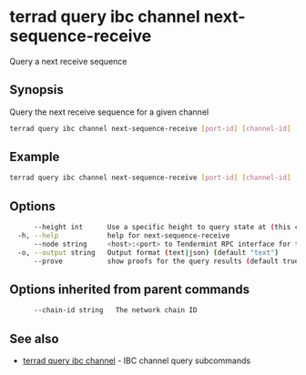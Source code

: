 # terrad query ibc channel next-sequence-receive

Query a next receive sequence

## Synopsis

Query the next receive sequence for a given channel

```sh Terrad
terrad query ibc channel next-sequence-receive [port-id] [channel-id] [flags]
```

## Example
```sh Terrad
terrad query ibc channel next-sequence-receive [port-id] [channel-id]
```

## Options

```sh Terrad
      --height int      Use a specific height to query state at (this can error if the node is pruning state)
  -h, --help            help for next-sequence-receive
      --node string     <host>:<port> to Tendermint RPC interface for this chain (default "tcp://localhost:26657")
  -o, --output string   Output format (text|json) (default "text")
      --prove           show proofs for the query results (default true)
```

## Options inherited from parent commands

```sh Terrad
      --chain-id string   The network chain ID
```

## See also

* [terrad query ibc channel](terrad_query_ibc_channel.mdx)	 - IBC channel query subcommands


